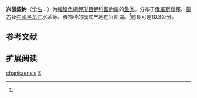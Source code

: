 {{Speciesbox
| name = 兴凯銀鮈
| status = NE
| status_system = IUCN3.1
| image = 
| genus = Squalidus
| species = chankaensis
| authority = Dybowski, 1872<ref name='id6178'>{{cite web| url =http://www.bioinfo.cn/db05/BjdwSpecies.php?action=view&id=6178| title =兴凯銀鮈| work =中国动物物种编目数据库| publisher =中国科学院微生物研究所| author =中国科学院动物研究所| accessdate =2009-04-11| deadurl =yes| archiveurl =https://web.archive.org/web/20160305053506/http://www.bioinfo.cn/db05/BjdwSpecies.php?action=view&id=6178| archivedate =2016-03-05}}</ref>
| synonyms = *''Gnathopogon chankaensis''<br /><small>Dybowski, 1872</small>
*''Gnathopogon ussuriensis''<br /><small>Berg, 1914</small>
*''Gobio chankaensis''<br /><small>Dybowski, 1872</small>
*''Gobio ussuriensis''<br /><small>Berg, 1914</small>
*''Leucogobio chankaensis''<br /><small>Dybowski, 1872</small>
*''Squalidus chankaensis''<br /><small>Dybowski, 1872</small>
*''Squalidus ussuriensis''<br /><small>Berg, 1914</small>
}}

'''兴凯銀鮈'''（[[学名|学名]]：{{lang|la|''Squalidus chankaensis chankaensis''}}）为[[輻鰭魚綱|輻鰭魚綱]][[鯉形目|鯉形目]][[鲤科|鲤科]][[銀鮈屬|銀鮈屬]]的[[鱼类|鱼类]]。分布于[[俄羅斯聯邦|俄羅斯聯邦]]、[[蒙古|蒙古]]及[[中國|中國]][[黑龙江|黑龙江]]水系等。该物种的模式产地在兴凯湖。<ref name='id6178'/>體長可達10.3公分。

== 参考文献 ==
{{reflist}}

== 扩展阅读 ==
{{refbegin}}
{{wikispecies-inline|Squalidus chankaensis|兴凯銀鮈}}
{{refend}}
{{Taxonbar|from=Q6853305}}

[[Category:銀鮈屬|chankaensis]]
[[Category:1872年描述的魚類|S]]

{{鯉形目小作品}}